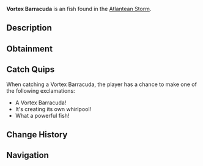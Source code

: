 {{FishInfobox
|image          = Vortex Barracuda.png
|rarity         = Unusual
|sea            = First Sea
|location       = [[Atlantean Storm]]
|sublocation    = 
|sources        = Fishing Rod
|radar_location = 
|xp             = 300
|weather        = Clear
|time           = 
|season         = Summer
|bait           = Minnow
|base_weight    = 16
|base_value     = 600
|weight_range   = 8
|base_chance    = 20
|base_resil     = 50
}}
'''Vortex Barracuda''' is an {{Rarity|Unusual}} fish found in the [[Atlantean Storm]].

== Description ==
{{Description|An aggressive predator with spiral markings and enhanced swimming muscles. These barracuda have learned to use the storm's currents to their advantage when hunting, creating their own miniature whirlpools.|Bestiary Entry}}

== Obtainment ==
{{Description|Found patrolling the storm's edge.|Bestiary Hint}}
{{Fish Availability|
Grand Reef/Atlantean Storm
|top_rods      = 
Krampus's Rod\233247.01\257397.36;
Magma Rod\222841.84\245914.85;
Plastic Rod\205696.83\226659.37;
Leviathan's Fang Rod\176461.89\179692.52;
Great Rod of Oscar\171153.73\134788.26;
Buddy Bond Rod\151886.31\194114.92;
Training Rod\94545.45\253383.5;
Fast Rod\161233.88\244937.73;
Flimsy Rod\130745.96\241216.39;
Astralhook Rod\161042.58\141725.41;
Ethereal Prism Rod\160819.65\134938.13;
Free Spirit Rod\157684.8\173138.41;
Trident Rod\157547.94\172988.14;
Seraphic Rod\155062.88\135124.18;
No-Life Rod\154051.56\144769;
Rod Of The Forgotten Fang\145143.74\131242.69;
Challenger's Rod\140446.82\130979.88;
Blazebringer Rod\135905.36\128532.92;
Rod Of The Depths\130599.11\122012.35;
Rod Of The Exalted One\128433.33\124648.31;
Zeus Rod\128085.62\121355.11;
Verdant Shear Rod\126235.69\121358.12;
Depthseeker Rod\115657.55\112450.2;
Avalanche Rod\104357.82\101956.74;
Volcanic Rod\99804.37\95982.37;
Steady Rod\47401.22\37785.7
|recommended   = Ethereal Prism Rod
}}

== Catch Quips ==
When catching a Vortex Barracuda, the player has a chance to make one of the following exclamations:
* A Vortex Barracuda!
* It's creating its own whirlpool!
* What a powerful fish!

== Change History ==
{{Change History|{{subst:Current Version}}}}

== Navigation ==
{{Fish Navbox|Atlantean Storm}}